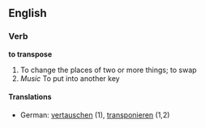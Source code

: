 ==English==
===Verb===
'''to transpose'''
#To change the places of two or more things; to swap
#''Music'' To put into another key
====Translations====
*German: [[vertauschen]] (1), [[transponieren]] (1,2)